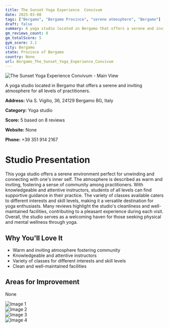 ```yaml
---
title: The Sunset Yoga Experience  Convivum
date: 2025-03-08
tags: ["Bergamo", "Bergamo Province", "serene atmosphere", "Bergamo"]  
draft: false
summary: A yoga studio located in Bergamo that offers a serene and inviting atmosphere for all levels of practitioners.
gm_reviews_count: 8
gm_totalScore: 5
gym_score: 3.1
city: Bergamo
state: Province of Bergamo
country: None
url: Bergamo_The_Sunset_Yoga_Experience_Convivum
---
```


<div className="aspect-[16/9] relative my-8">
  <img 
    src="https://lh5.googleusercontent.com/p/AF1QipM41kssy1NoFHAkUWY_TWt6DWiPHgOHTg6AlnT8=w1920-h1080-k-no"
    alt="The Sunset Yoga Experience  Convivum - Main View"
    className="object-cover absolute inset-0 w-full h-full rounded-lg"
  />
</div>

A yoga studio located in Bergamo that offers a serene and inviting atmosphere for all levels of practitioners.

**Address:** Via S. Vigilio, 36, 24129 Bergamo BG, Italy

**Category:** Yoga studio

**Score:** 5 based on 8 reviews

**Website:** None

**Phone:** +39 351 914 2167

# Studio Presentation

This yoga studio offers a serene environment perfect for unwinding and connecting with one's inner self. The atmosphere is described as warm and inviting, fostering a sense of community among practitioners. With knowledgeable and attentive instructors, students of all levels can find supportive guidance in their practice. The variety of classes available caters to different interests and skill levels, making it a versatile destination for yoga enthusiasts. Many reviews highlight the studio's cleanliness and well-maintained facilities, contributing to a pleasant experience during each visit. Overall, the studio serves as a welcoming haven for those seeking physical and mental wellness through yoga.



## Why You'll Love It

- Warm and inviting atmosphere fostering community
- Knowledgeable and attentive instructors
- Variety of classes for different interests and skill levels
- Clean and well-maintained facilities

## Areas for Improvement

None

<div className="grid grid-cols-1 xl:grid-cols-2 gap-4 my-8">
<div className="aspect-[4/3] relative"><img src="https://lh5.googleusercontent.com/p/AF1QipNT8gS8rM5of4nSllOnGtFqbGxXL7rRADZ08kaF=w1920-h1080-k-no" alt="Image 1" className="object-cover absolute inset-0 w-full h-full rounded-lg" /></div>
<div className="aspect-[4/3] relative"><img src="https://lh5.googleusercontent.com/p/AF1QipNWiv9avrLLnFJISGOcH9WchAgP420IBi2tHrZ_=w1920-h1080-k-no" alt="Image 2" className="object-cover absolute inset-0 w-full h-full rounded-lg" /></div>
<div className="aspect-[4/3] relative"><img src="https://lh5.googleusercontent.com/p/AF1QipM24_L81WQ0gsQKXoN6sqUf-iYithotO6gin1Rs=w1920-h1080-k-no" alt="Image 3" className="object-cover absolute inset-0 w-full h-full rounded-lg" /></div>
<div className="aspect-[4/3] relative"><img src="https://lh5.googleusercontent.com/p/AF1QipOF7QeTc0l0u66bjombS3PQXPhYnPZVNS__8jKQ=w1920-h1080-k-no" alt="Image 4" className="object-cover absolute inset-0 w-full h-full rounded-lg" /></div>
</div>